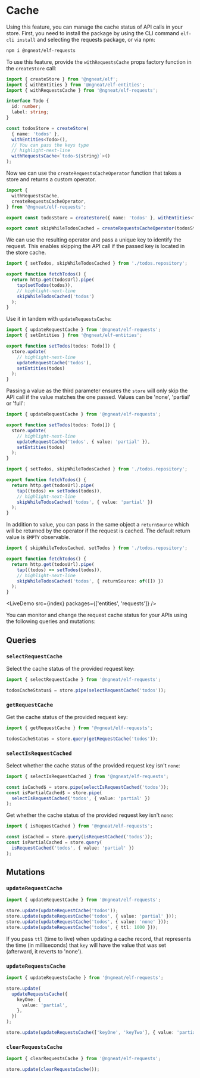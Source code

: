 # Cache


Using this feature, you can manage the cache status of API calls in your store. First, you need to install the package
by using the CLI command `elf-cli install` and selecting the requests package, or via npm:

```bash
npm i @ngneat/elf-requests
```

To use this feature, provide the `withRequestsCache` props factory function in the `createStore` call:

```ts title="todos.repository.ts"
import { createStore } from '@ngneat/elf';
import { withEntities } from '@ngneat/elf-entities';
import { withRequestsCache } from '@ngneat/elf-requests';

interface Todo {
  id: number;
  label: string;
}

const todosStore = createStore(
  { name: 'todos' },
  withEntities<Todo>(),
  // You can pass the keys type
  // highlight-next-line
  withRequestsCache<`todo-${string}`>()
);
```

Now we can use the `createRequestsCacheOperator` function that takes a store and returns a custom operator.

```ts
import {
  withRequestsCache,
  createRequestsCacheOperator,
} from '@ngneat/elf-requests';

export const todosStore = createStore({ name: 'todos' }, withEntities<Todo>());

export const skipWhileTodosCached = createRequestsCacheOperator(todosStore);
```

We can use the resulting operator and pass a unique key to identify the request. This enables skipping the API call if the passed key is located in the store cache.

```ts title="todos.service.ts"
import { setTodos, skipWhileTodosCached } from './todos.repository';

export function fetchTodos() {
  return http.get(todosUrl).pipe(
    tap(setTodos(todos)),
    // highlight-next-line
    skipWhileTodosCached('todos')
  );
}
```

Use it in tandem with `updateRequestsCache`:

```ts title="todos.repository.ts"
import { updateRequestCache } from '@ngneat/elf-requests';
import { setEntities } from '@ngneat/elf-entities';

export function setTodos(todos: Todo[]) {
  store.update(
    // highlight-next-line
    updateRequestCache('todos'),
    setEntities(todos)
  );
}
```

Passing a value as the third parameter ensures the `store` will only skip the API call if the value matches the
one passed. Values can be 'none', 'partial' or 'full':

```ts title="todos.repository.ts"
import { updateRequestCache } from '@ngneat/elf-requests';

export function setTodos(todos: Todo[]) {
  store.update(
    // highlight-next-line
    updateRequestCache('todos', { value: 'partial' }),
    setEntities(todos)
  );
}
```

```ts title="todos.service.ts"
import { setTodos, skipWhileTodosCached } from './todos.repository';

export function fetchTodos() {
  return http.get(todosUrl).pipe(
    tap((todos) => setTodos(todos)),
    // highlight-next-line
    skipWhileTodosCached('todos', { value: 'partial' })
  );
}
```

In addition to value, you can pass in the same object a `returnSource` which will be returned by the operator if the
request is cached. The default return value is `EMPTY` observable.

```ts title="todos.service.ts"
import { skipWhileTodosCached, setTodos } from './todos.repository';

export function fetchTodos() {
  return http.get(todosUrl).pipe(
    tap((todos) => setTodos(todos)),
    // highlight-next-line
    skipWhileTodosCached('todos', { returnSource: of([]) })
  );
}
```

<LiveDemo src={index} packages={['entities', 'requests']} />
<br />

You can monitor and change the request cache status for your APIs using the following queries and mutations:

## Queries

### `selectRequestCache`

Select the cache status of the provided request key:

```ts
import { selectRequestCache } from '@ngneat/elf-requests';

todosCacheStatus$ = store.pipe(selectRequestCache('todos'));
```

### `getRequestCache`

Get the cache status of the provided request key:

```ts
import { getRequestCache } from '@ngneat/elf-requests';

todosCacheStatus = store.query(getRequestCache('todos'));
```

### `selectIsRequestCached`

Select whether the cache status of the provided request key isn't `none`:

```ts
import { selectIsRequestCached } from '@ngneat/elf-requests';

const isCached$ = store.pipe(selectIsRequestCached('todos'));
const isPartialCached$ = store.pipe(
  selectIsRequestCached('todos', { value: 'partial' })
);
```

Get whether the cache status of the provided request key isn't `none`:

```ts
import { isRequestCached } from '@ngneat/elf-requests';

const isCached = store.query(isRequestCached('todos'));
const isPartialCached = store.query(
  isRequestCached('todos', { value: 'partial' })
);
```

## Mutations

### `updateRequestCache`

```ts
import { updateRequestCache } from '@ngneat/elf-requests';

store.update(updateRequestCache('todos'));
store.update(updateRequestCache('todos', { value: 'partial' }));
store.update(updateRequestCache('todos', { value: 'none' }));
store.update(updateRequestCache('todos', { ttl: 1000 }));
```

If you pass `ttl` (time to live) when updating a cache record, that represents the time (in milliseconds) that `key` will
have the value that was set (afterward, it reverts to 'none').

### `updateRequestsCache`

```ts
import { updateRequestsCache } from '@ngneat/elf-requests';

store.update(
  updateRequestsCache({
    keyOne: {
      value: 'partial',
    },
  })
);

store.update(updateRequestsCache(['keyOne', 'keyTwo'], { value: 'partial' }));
```

### `clearRequestsCache`

```ts
import { clearRequestsCache } from '@ngneat/elf-requests';

store.update(clearRequestsCache());
```
